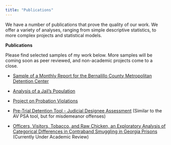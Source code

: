 ```yaml
---
title: "Publications"
---
```


We have a number of publications that prove the quality of our work. We offer a variety of analyses, ranging from simple descriptive statistics, to more complex projects and statistical models.

**Publications**

Please find selected samples of my work below. More samples will be coming soon as peer reviewed, and non-academic projects come to a close.

-   [Sample of a Monthly Report for the Bernalillo County Metropolitan Detention Center](Monthly Sample.pdf)

-   [Analysis of a Jail's Population](Jail_Pop_23.pdf)

-   [Project on Probation Violations](PV_23.pdf)

-   [Pre-Trial Detention Tool - Judicial Designee Assessment](JDA.pdf) (Similar to the AV PSA tool, but for misdemeanor offenses)

-   [Officers, Visitors, Tobacco, and Raw Chicken, an Exploratory Analysis of Categorical Differences in Contraband Smuggling in Georgia Prisons](Contraband Project.pdf) (Currently Under Academic Review)
